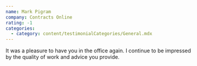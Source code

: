 ```yaml
---
name: Mark Pigram
company: Contracts Online
rating: -1
categories:
  - category: content/testimonialCategories/General.mdx
---
```


It was a pleasure to have you in the office again. I continue to be impressed by the quality of work and advice you provide.
